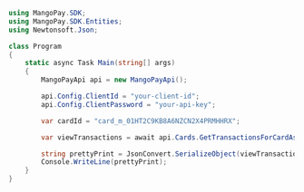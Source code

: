 ```csharp .NET 
using MangoPay.SDK;
using MangoPay.SDK.Entities;
using Newtonsoft.Json;

class Program
{
    static async Task Main(string[] args)
    {
        MangoPayApi api = new MangoPayApi();

        api.Config.ClientId = "your-client-id";
        api.Config.ClientPassword = "your-api-key";

        var cardId = "card_m_01HT2C9KB8A6NZCN2X4PRMHHRX";

        var viewTransactions = await api.Cards.GetTransactionsForCardAsync(cardId, new Pagination(1, 100), null);

        string prettyPrint = JsonConvert.SerializeObject(viewTransactions, Formatting.Indented);
        Console.WriteLine(prettyPrint);
	}
}
```